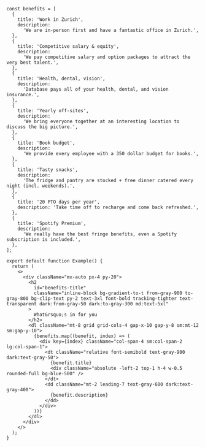 ````tsx
const benefits = [
  {
    title: 'Work in Zurich',
    description:
      'We are in-person first and have a fantastic office in Zurich.',
  },
  {
    title: 'Competitive salary & equity',
    description:
      'We pay competitive salary and option packages to attract the very best talent.',
  },
  {
    title: 'Health, dental, vision',
    description:
      'Database pays all of your health, dental, and vision insurance.',
  },
  {
    title: 'Yearly off-sites',
    description:
      'We bring everyone together at an interesting location to discuss the big picture.',
  },
  {
    title: 'Book budget',
    description:
      'We provide every employee with a 350 dollar budget for books.',
  },
  {
    title: 'Tasty snacks',
    description:
      'The fridge and pantry are stocked + free dinner catered every night (incl. weekends).',
  },
  {
    title: '20 PTO days per year',
    description: 'Take time off to recharge and come back refreshed.',
  },
  {
    title: 'Spotify Premium',
    description:
      'We really have the best fringe benefits, even a Spotify subscription is included.',
  },
];

export default function Example() {
  return (
    <>
      <div className="mx-auto px-4 py-20">
        <h2
          id="benefits-title"
          className="inline-block bg-gradient-to-t from-gray-900 to-gray-800 bg-clip-text py-2 text-3xl font-bold tracking-tighter text-transparent dark:from-gray-50 dark:to-gray-300 md:text-5xl"
        >
          What&rsquo;s in for you
        </h2>
        <dl className="mt-8 grid grid-cols-4 gap-x-10 gap-y-8 sm:mt-12 sm:gap-y-10">
          {benefits.map((benefit, index) => (
            <div key={index} className="col-span-4 sm:col-span-2 lg:col-span-1">
              <dt className="relative font-semibold text-gray-900 dark:text-gray-50">
                {benefit.title}
                <div className="absolute -left-2 top-1 h-4 w-0.5 rounded-full bg-blue-500" />
              </dt>
              <dd className="mt-2 leading-7 text-gray-600 dark:text-gray-400">
                {benefit.description}
              </dd>
            </div>
          ))}
        </dl>
      </div>
    </>
  );
}

````